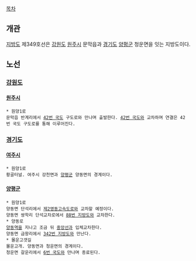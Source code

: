 [[목차]]
== 개관 ==
[[지방도]] 제349호선은 [[강원도]] [[원주시]] 문막읍과 [[경기도]] [[양평군]] 청운면을 잇는 지방도이다.

== 노선 ==
=== [[강원도]] ===
==== [[원주시]] ====
 * 원양1로
 문막읍 반계리에서 [[42번 국도]] 구도로와 만나며 출발한다. [[42번 국도]]와 교차하며 연결은 42번 국도 구도로를 통해 이루어진다.
=== [[경기도]] ===
==== [[여주시]] ====
 * 원양1로
 황골터널. 여주시 강천면과 [[양평군]] 양동면의 경계이다.
==== [[양평군]] ====
 * 원양1로
 양동면 단석리에서 [[제2영동고속도로]]와 교차할 예정이다.
 양동면 쌍학리 단석교차로에서 [[88번 지방도]]와 교차한다.
 * 양동로
 [[양동역(중앙선)|양동역]]을 지나고 조금 뒤 [[중앙선]]과 입체교차한다.
 양동면 금왕리에서 [[342번 지방도]]와 만난다.
 * 몰운고갯길
 몰운고개. 양동면과 청운면의 경계이다.
 청운면 갈운리에서 [[6번 국도]]와 만나며 종료된다.
